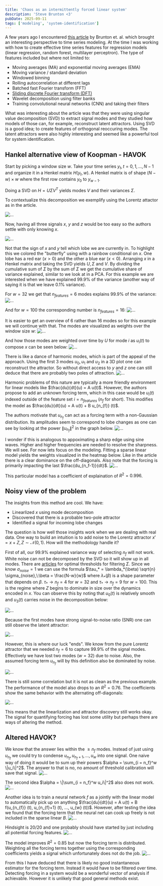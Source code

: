 ```yaml
---
title: 'Chaos as an intermittently forced linear system'
description: 'Steve Brunton <3'
pubDate: 2025-09-11
tags: ['modeling', 'system-identification']
---
```


A few years ago I encountered [this article](https://arxiv.org/pdf/1608.05306) by Brunton et. al. which brought an interesting perspective to time series modeling.
At the time I was working with how to create effective time series features for regression models (linear regression, random forest, multilayer perceptron).
The type of features included but where not limited to:
* Moving averages (MA) and exponential moving averages (EMA)
* Moving variance / standard deviation
* Windowed binning
* Rolling autocorrelation at different lags
* Batched fast Fourier transform (FFT)
* [Sliding discrete Fourier transform (DFT)](https://quod.lib.umich.edu/cgi/p/pod/dod-idx/sliding-is-smoother-than-jumping.pdf?c=icmc;idno=bbp2372.2005.086;format=pdf)
* Wavelet decomposition using filter banks
* Training convolutional neural networks (CNN) and taking their filters

What was interesting about the article was that they were using singular value decomposition (SVD) to extract signal modes
and they studied how models of those can, for example, reconstruct latent attractors.
Using SVD is a good idea; to create features of orthogonal reoccuring modes.
The latent attractors were also highly interesting and seemed like a powerful tool for system identification.



## Hankel alternative view of Koopman - HAVOK

Start by picking a window size $w$. Take your time series $y_t, t = 0, 1, ..., N-1$ and organize it in a Henkel matrix $H(y_t, w)$.
A Henkel matrix is of shape $(N - w) \times w$ where the first row contains $y_0$ to $y_{w-1}$. 

Doing a SVD on $H = U \Sigma V^T$ yields modes $V$ and their variances $\Sigma$.

To contextualize this decomposition we exemplify using the Lorentz attactor as in the article.

![...](/images/brunton/brunton_1.png)

Now, having all three signals $x$, $y$ and $z$ would be too easy so the authors settle with only knowing $x$.

![...](/images/brunton/brunton_2.png)

Not that the sign of $x$ and $y$ tell which lobe we are currently in.
To highlight this we colored the "butterfly" using with a rainbow conditional on $x$.
One lobe has a red ear ($x > 0$) and the other a blue ear ($x < 0$).
Arranging $x$ in a Henkel matrix and taking the SVD yields $U, \Sigma$ and $V$.
By dividing the cumulative sum of $\Sigma$ by the sum of $\Sigma$ we get the cumulative share of variance explained,
similar to we look at in a PCA. For this example we are interested when we have explained 99.9% of the variance 
(another way of saying it is that we leave 0.1% variance).

For $w = 32$ we get that $n_{features} = 6$ modes explains 99.9% of the variance:
![...](/images/brunton/brunton_3.png)

And for $w = 100$ the corresponding number is $n_{features} = 16$:
![...](/images/brunton/brunton_4.png)

It is easier to get an overview of 6 rather than 16 modes so for this example we will continue with that.
The modes are visualized as weights over the window size $w$:
![...](/images/brunton/brunton_5.png)

And how those modes are weighted over time by $U$ for mode $i$ as $u_i(t)$ to compose $x$ can be seen below:
![...](/images/brunton/brunton_6.png)

There is like a dance of harmonic modes, which is part of the appeal of the approach.
Using the first 3 modes $u_0, u_1$ and $u_2$ in a 3D plot one can reconstruct the attractor.
So without direct access to $y$ and $z$ one can still deduce that there are probably two poles of attraction.
![...](/images/brunton/brunton_7.png)

Harmonic problems of this nature are typically a more friendly environment for linear models like $\frac{du}{dt}(u) = A u(t)$.
However, the authors propose to add an unknown forcing term, which in this case would be $u_i(t)$ indexed outside of the feature set $i = n_{features}$ ($n_f$ for short).
This modifies the model as $\frac{du}{dt}(u) = A u(t) + B u_{n_{f}} (t)$.

The authors motivate that $u_{n_{f}}$ can act as a forcing term with a non-Gaussian distribution. 
Its amplitudes seem to correspond to lobe changes as one can see by looking at the power $\|u_{n_{f}}\|^2$ in the graph below.
![...](/images/brunton/brunton_8.png)

I wonder if this is analogous to appoximating a sharp edge using sine waves.
Higher and higher frequencies are needed to resolve the sharpness.
We will see.
For now lets focus on the modeling.
Fitting a sparse linear model yields the weights visualized in the heatmap below.
Like in the article there is a clear dominance on the off-diagonals.
Also note that the forcing is primarily impacting the last $\frac{du_{n_f-1}}{dt}$.
![...](/images/brunton/brunton_9.png)

This particular model has a coefficient of explaination of $R^2 = 0.996$.

## Noisy view of the problem

The insights from this method are cool. We have:
* Linearlized $x$ using mode decomposition
* Discovered that there is a probable two-pole attractor
* Identified a signal for incoming lobe changes

The question is how well those insights work when we are dealing with real data.
One way to build an intuition is to add noise to the Lorentz attractor $x' = x + Z, Z \sim \mathcal{N}(0,1)$.
How will the methodology handle it?

First of all, our 99.9% explained variance way of selecting $n_f$ will not work.
White noise can not be decomposed by the SVD so it will show up in all modes.
There are [articles](https://arxiv.org/abs/1305.5870) for optimal thresholds for filtering $\Sigma$.
Since we know $\sigma_{noise} = 1$ we can use the formula $\tau_* = \lambda_*(\beta) \sqrt{n} \sigma_{noise},\:\beta = \frac{N-w}{w}$ where
$\lambda_*(\beta)$ is a shape parameter that depends on $\beta$.
$\tau_* \rightarrow n_f = 4$ for $w = 32$ and $\tau_* \rightarrow n_f = 9$ for $w = 100$.
This is the regime where $Z$ begins to dominate in size over the dynamics encoded in $x$.
You can observe this by noting that $u_0(t)$ is relatively smooth and $u_3(t)$ carries noise in the decomposition below:

![...](/images/brunton/brunton_10.png)

Because the first modes have strong signal-to-noise ratio (SNR) one can still observe the latent attractor:

![...](/images/brunton/brunton_11.png)

However, this is where our luck "ends".
We know from the pure Lorentz attractor that we needed $n_f = 6$ to capture 99.9% of the signal modes.
Effectively we have lost two modes ($w = 32$) due to noise.
Also, the assumed forcing term $u_{n_{f}}$ will by this definition also be dominated by noise.

![...](/images/brunton/brunton_12.png)

There is still some correlation but it is not as clean as the previous example.
The performance of the model also drops to an $R^2 = 0.76$.
The coefficients show the same behavior with the alternating off-diagonals:

![...](/images/brunton/brunton_13.png)

This means that the linearlization and attractor discovery still works okay.
The signal for quantifying forcing has lost some utility but perhaps there are ways of altering the method.

## Altered HAVOK?

We know that the answer lies within the $\geq n_f$ modes.
Instead of just using $u_{n_f}$ we could try to condense $u_{n_f}, u_{n_f+1}, ..., u_{w}$ into one signal.
One naive way of doing it would be to sum up their powers $\alpha = \sum_{i = n_f}^w \|u_i\|^2$.
The answer to that is no, no amount of threshold calibration will save that signal.
![...](/images/brunton/brunton_14.png)

The second idea $\alpha = \|\sum_{i = n_f}^w u_i\|^2$ also does not work.
![...](/images/brunton/brunton_15.png)

Another idea is to train a neural network $f$ as a jointly with the linear model to automatically pick up on anything
$\frac{du}{dt}(u) = A u(t) + B f(u_{n_{f}} (t), u_{n_{f}+1} (t), ..., u_{w} (t))$. 
However, after testing the idea we found that the forcing term that the neural net can cook up freely is not included in the sparse linear $B$.
![...](/images/brunton/brunton_16.png)

Hindsight is 20/20 and one probably should have started by just including all potential forcing features.
![...](/images/brunton/brunton_17.png)

The model improves $R^2 = 0.85$ but now the forcing term is distributed.
Weighting all the forcing terms together using the corresponding coefficients yields a signal which unfortunately does not do the job.
![...](/images/brunton/brunton_18.png)

From this I have deduced that there is likely no good instantaneous estimator for the forcing term.
Instead it would have to be filtered over time.
Detecting forcing in a system would be a wonderful vector of analysis if achievable.
However it is unlikely that good general methods exist.
